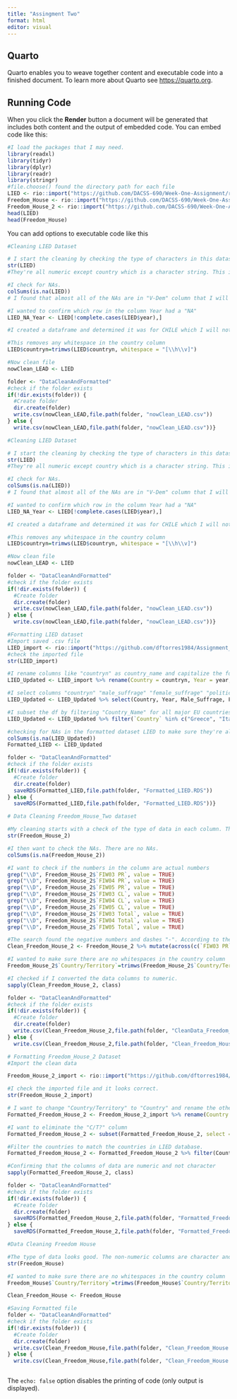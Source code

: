 ```yaml
---
title: "Assingment Two"
format: html
editor: visual
---
```


## Quarto

Quarto enables you to weave together content and executable code into a finished document. To learn more about Quarto see <https://quarto.org>.

## Running Code

When you click the **Render** button a document will be generated that includes both content and the output of embedded code. You can embed code like this:

```r
#I load the packages that I may need. 
library(readxl)
library(tidyr)
library(dplyr)
library(readr)
library(stringr) 
#file.choose() found the directory path for each file
LIED <- rio::import("https://github.com/DACSS-690/Week-One-Assignment/raw/refs/heads/main/Data/LIED_6.6.xlsx")
Freedom_House <- rio::import("https://github.com/DACSS-690/Week-One-Assignment/raw/refs/heads/main/Data/Freedom_House_Data_from_2003_to_2020.xlsx", which=2)
Freedom_House_2 <- rio::import("https://github.com/DACSS-690/Week-One-Assignment/raw/refs/heads/main/Data/Freedom_House_Data_from_2003_to_2020.xlsx", which=3)
head(LIED)
head(Freedom_House)
```

You can add options to executable code like this

```r
#Cleaning LIED Dataset 

# I start the cleaning by checking the type of characters in this dataset. All of the columns with data are numeric; obviously the countryn column is character.  
str(LIED)
#They're all numeric except country which is a character string. This is a good sign. 

#I check for NAs. 
colSums(is.na(LIED)) 
# I found that almost all of the NAs are in "V-Dem" column that I will not use and 1 NA exists in the YEAR column which is odd. 

#I wanted to confirm which row in the column Year had a "NA"  
LIED_NA_Year <- LIED[!complete.cases(LIED$year),] 

#I created a dataframe and determined it was for CHILE which I will not use when subset the data. This confirms it was likely an error by the creator of the dataset. 

#This removes any whitespace in the country column
LIED$countryn=trimws(LIED$countryn, whitespace = "[\\h\\v]")

#Now clean file 
nowClean_LEAD <- LIED

folder <- "DataCleanAndFormatted"
#check if the folder exists 
if(!dir.exists(folder)) {
  #Create folder 
  dir.create(folder)
  write.csv(nowClean_LEAD,file.path(folder, "nowClean_LEAD.csv"))
} else {
  write.csv(nowClean_LEAD,file.path(folder, "nowClean_LEAD.csv"))}
```

```r
#Cleaning LIED Dataset 

# I start the cleaning by checking the type of characters in this dataset. All of the columns with data are numeric; obviously the countryn column is character.  
str(LIED)
#They're all numeric except country which is a character string. This is a good sign. 

#I check for NAs. 
colSums(is.na(LIED)) 
# I found that almost all of the NAs are in "V-Dem" column that I will not use and 1 NA exists in the YEAR column which is odd. 

#I wanted to confirm which row in the column Year had a "NA"  
LIED_NA_Year <- LIED[!complete.cases(LIED$year),] 

#I created a dataframe and determined it was for CHILE which I will not use when subset the data. This confirms it was likely an error by the creator of the dataset. 

#This removes any whitespace in the country column
LIED$countryn=trimws(LIED$countryn, whitespace = "[\\h\\v]")

#Now clean file 
nowClean_LEAD <- LIED

folder <- "DataCleanAndFormatted"
#check if the folder exists 
if(!dir.exists(folder)) {
  #Create folder 
  dir.create(folder)
  write.csv(nowClean_LEAD,file.path(folder, "nowClean_LEAD.csv"))
} else {
  write.csv(nowClean_LEAD,file.path(folder, "nowClean_LEAD.csv"))}
```

```r
#Formatting LIED dataset
#Import saved .csv file
LIED_import <- rio::import("https://github.com/dftorres1984/Assignment_Two/raw/refs/heads/main/DataCleanAndFormatted/nowClean_LEAD.csv")
#check the imported file
str(LIED_import)

#I rename columns like "countryn" as country_name and capitalize the following columns: year, male_suffrage, female_suffrage, political_liberties, democratic_breakdown, and sovereign.     
LIED_Updated <- LIED_import %>% rename(Country = countryn, Year = year, Male_Suffrage = male_suffrage, Female_Suffrage = female_suffrage, Political_Liberties = political_liberties, Democratic_Breakdown = democratic_breakdown, Sovereign = sovereign)

#I select columns "countryn" "male_suffrage" "female_suffrage" "political_liberties" "democratic_breakdown" "sovereign" 
LIED_Updated <- LIED_Updated %>% select(Country, Year, Male_Suffrage, Female_Suffrage, Political_Liberties, Democratic_Breakdown, Sovereign)

#I subset the df by filtering "Country_Name" for all major EU countries, USA, Canada, Japan, South Korea, New Zealand, and Australia and for years 2003 to 2020. I selected these years because all three datasets have data for these years. 
LIED_Updated <- LIED_Updated %>% filter(`Country` %in% c("Greece", "Italy", "Austria", "United States", "Korea, South", "Portugal", "Japan", "Belgium", "Czech Republic", "Czechoslovakia", "Spain", "United Kingdom", "Canada", "France", "Iceland", "Australia", "Germany", "Netherlands", "Ireland", "Finland", "Switzerland", "New Zealand", "Denmark", "Sweden", "Norway", "Hungary", "Poland", "Slovakia", "Estonia", "Latvia", "Lithuania", "Slovenia", "Cyprus", "Malta", "Bulgaria", "Romania", "Croatia") & Year >= 2003 & Year <= 2020)

#checking for NAs in the formatted dataset LIED to make sure they're all gone
colSums(is.na(LIED_Updated))
Formatted_LIED <- LIED_Updated

folder <- "DataCleanAndFormatted"
#check if the folder exists 
if(!dir.exists(folder)) {
  #Create folder 
  dir.create(folder)
  saveRDS(Formatted_LIED,file.path(folder, "Formatted_LIED.RDS"))
} else {
  saveRDS(Formatted_LIED,file.path(folder, "Formatted_LIED.RDS"))}
```

```r
# Data Cleaning Freedom_House_Two dataset

#My cleaning starts with a check of the type of data in each column. The columns with numeric data are characters. 
str(Freedom_House_2)

#I then want to check the NAs. There are no NAs.  
colSums(is.na(Freedom_House_2))

#I want to check if the numbers in the column are actual numbers 
grep("\\D", Freedom_House_2$`FIW03 PR`, value = TRUE)
grep("\\D", Freedom_House_2$`FIW04 PR`, value = TRUE)
grep("\\D", Freedom_House_2$`FIW05 PR`, value = TRUE)
grep("\\D", Freedom_House_2$`FIW03 CL`, value = TRUE)
grep("\\D", Freedom_House_2$`FIW04 CL`, value = TRUE)
grep("\\D", Freedom_House_2$`FIW05 CL`, value = TRUE)
grep("\\D", Freedom_House_2$`FIW03 Total`, value = TRUE)
grep("\\D", Freedom_House_2$`FIW04 Total`, value = TRUE)
grep("\\D", Freedom_House_2$`FIW05 Total`, value = TRUE)

#The search found the negative numbers and dashes "-". According to the Freedom House webiste, negative numbers were reserved for countries with very low Political Rights scores. All dashes were converted to NAs.   
Clean_Freedom_House_2 <- Freedom_House_2 %>% mutate(across(c(`FIW03 PR`,`FIW04 PR`,`FIW05 PR`, `FIW03 CL`,`FIW04 CL`, `FIW05 CL`, `FIW03 Total`, `FIW04 Total`,`FIW05 Total`), ~ as.numeric(as.character(.))))

#I wanted to make sure there are no whitespaces in the country column
Freedom_House_2$`Country/Territory`=trimws(Freedom_House_2$`Country/Territory`, whitespace = "[\\h\\v]")

#I checked if I converted the data columns to numeric.
sapply(Clean_Freedom_House_2, class)

folder <- "DataCleanAndFormatted"
#check if the folder exists 
if(!dir.exists(folder)) {
  #Create folder 
  dir.create(folder)
  write.csv(Clean_Freedom_House_2,file.path(folder, "CleanData_Freedom_House_2.csv"))
} else {
  write.csv(Clean_Freedom_House_2,file.path(folder, "Clean_Freedom_House_2.csv"))}
```

```r
# Formatting Freedom_House_2 Dataset
#Import the clean data 

Freedom_House_2_import <- rio::import("https://github.com/dftorres1984/Assignment_Two/raw/refs/heads/main/DataCleanAndFormatted/Clean_Freedom_House_2.csv")

#I check the imported file and it looks correct.  
str(Freedom_House_2_import)

# I want to change "Country/Territory" to "Country" and rename the other columns  
Formatted_Freedom_House_2 <- Freedom_House_2_import %>% rename(Country = "Country/Territory", Political_Rights_2003 = `FIW03 PR`, Political_Rights_2004 = `FIW04 PR`, Political_Rights_2005 = `FIW05 PR`, Civil_Liberties_2003 = `FIW03 CL`, Civil_Liberties_2004 = `FIW04 CL`, Civil_Liberties_2005 = `FIW05 CL`, Total_Score_2003 = `FIW03 Total`, Total_Score_2004 = `FIW04 Total`, Total_Score_2005 = `FIW05 Total`)

#I want to eliminate the "C/T?" column 
Formatted_Freedom_House_2 <- subset(Formatted_Freedom_House_2, select = -`C/T?`)

#Filter the countries to match the countries in LIED database.  
Formatted_Freedom_House_2 <- Formatted_Freedom_House_2 %>% filter(Country %in% c("Greece", "Italy", "Austria", "United States", "South Korea", "Portugal", "Japan", "Belgium", "Czech Republic", "Spain", "United Kingdom", "Canada", "France", "Iceland", "Australia", "Germany", "Netherlands", "Ireland", "Finland", "Switzerland", "New Zealand", "Denmark", "Sweden", "Norway", "Hungary", "Poland", "Slovakia", "Estonia", "Latvia", "Lithuania", "Slovenia", "Cyprus", "Malta", "Bulgaria", "Romania", "Croatia"))

#Confirming that the columns of data are numeric and not character
sapply(Formatted_Freedom_House_2, class)

folder <- "DataCleanAndFormatted"
#check if the folder exists 
if(!dir.exists(folder)) {
  #Create folder 
  dir.create(folder)
  saveRDS(Formatted_Freedom_House_2,file.path(folder, "Formatted_Freedom_House_2.RDS"))
} else {
  saveRDS(Formatted_Freedom_House_2,file.path(folder, "Formatted_Freedom_House_2.RDS"))}
```

```r
#Data Cleaning Freedom House 

#The type of data looks good. The non-numeric columns are character and the columns with data are all numeric. This is the main dataset used by Freedom House so I'm not surprised that the data quality is high.   
str(Freedom_House)

#I wanted to make sure there are no whitespaces in the country column
Freedom_House$`Country/Territory`=trimws(Freedom_House$`Country/Territory`, whitespace = "[\\h\\v]")

Clean_Freedom_House <- Freedom_House 

#Saving Formatted file
folder <- "DataCleanAndFormatted"
#check if the folder exists 
if(!dir.exists(folder)) {
  #Create folder 
  dir.create(folder)
  write.csv(Clean_Freedom_House,file.path(folder, "Clean_Freedom_House.csv"))
} else {
  write.csv(Clean_Freedom_House,file.path(folder, "Clean_Freedom_House.csv"))}
```

```r

```

The `echo: false` option disables the printing of code (only output is displayed).
